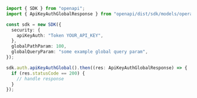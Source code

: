 ```typescript showLineNumbers copy filename="Api Key Auth Global usage example"
import { SDK } from "openapi";
import { ApiKeyAuthGlobalResponse } from "openapi/dist/sdk/models/operations";

const sdk = new SDK({
  security: {
    apiKeyAuth: "Token YOUR_API_KEY",
  },
  globalPathParam: 100,
  globalQueryParam: "some example global query param",
});

sdk.auth.apiKeyAuthGlobal().then((res: ApiKeyAuthGlobalResponse) => {
  if (res.statusCode == 200) {
    // handle response
  }
});
```
